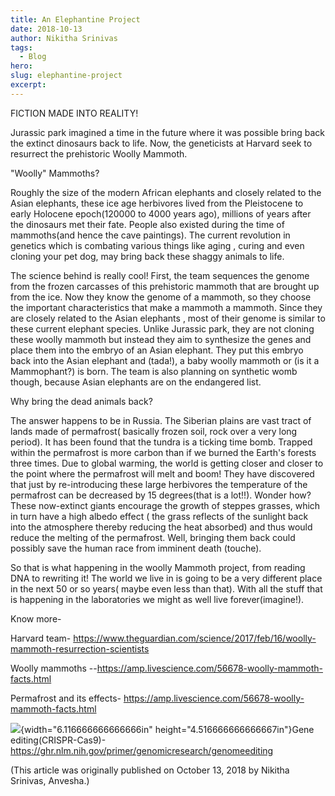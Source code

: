 ```yaml
---
title: An Elephantine Project
date: 2018-10-13
author: Nikitha Srinivas
tags:
  - Blog
hero:
slug: elephantine-project
excerpt:
---
```


FICTION MADE INTO REALITY!

Jurassic park imagined a time in the future where it was possible bring
back the extinct dinosaurs back to life. Now, the geneticists at Harvard
seek to resurrect the prehistoric Woolly Mammoth.

"Woolly" Mammoths?

Roughly the size of the modern African elephants and closely related to
the Asian elephants, these ice age herbivores lived from the Pleistocene
to early Holocene epoch(120000 to 4000 years ago), millions of years
after the dinosaurs met their fate. People also existed during the time
of mammoths(and hence the cave paintings). The current revolution in
genetics which is combating various things like aging , curing and even
cloning your pet dog, may bring back these shaggy animals to life.

The science behind is really cool! First, the team sequences the genome
from the frozen carcasses of this prehistoric mammoth that are brought
up from the ice. Now they know the genome of a mammoth, so they choose
the important characteristics that make a mammoth a mammoth. Since they
are closely related to the Asian elephants , most of their genome is
similar to these current elephant species. Unlike Jurassic park, they
are not cloning these woolly mammoth but instead they aim to synthesize
the genes and place them into the embryo of an Asian elephant. They put
this embryo back into the Asian elephant and (tada!), a baby woolly
mammoth or (is it a Mammophant?) is born. The team is also planning on
synthetic womb though, because Asian elephants are on the endangered
list.

Why bring the dead animals back?

The answer happens to be in Russia. The Siberian plains are vast tract
of lands made of permafrost( basically frozen soil, rock over a very
long period). It has been found that the tundra is a ticking time bomb.
Trapped within the permafrost is more carbon than if we burned the
Earth's forests three times. Due to global warming, the world is getting
closer and closer to the point where the permafrost will melt and boom!
They have discovered that just by re-introducing these large herbivores
the temperature of the permafrost can be decreased by 15 degrees(that is
a lot!!). Wonder how? These now-extinct giants encourage the growth of
steppes grasses, which in turn have a high albedo effect ( the grass
reflects of the sunlight back into the atmosphere thereby reducing the
heat absorbed) and thus would reduce the melting of the permafrost.
Well, bringing them back could possibly save the human race from
imminent death (touche).

So that is what happening in the woolly Mammoth project, from reading
DNA to rewriting it! The world we live in is going to be a very
different place in the next 50 or so years( maybe even less than that).
With all the stuff that is happening in the laboratories we might as
well live forever(imagine!).

Know more-

Harvard team-
https://www.theguardian.com/science/2017/feb/16/woolly-mammoth-resurrection-scientists

Woolly mammoths
--https://amp.livescience.com/56678-woolly-mammoth-facts.html

Permafrost and its effects-
https://amp.livescience.com/56678-woolly-mammoth-facts.html

![](media/image1.JPG){width="6.116666666666666in"
height="4.516666666666667in"}Gene editing(CRISPR-Cas9)-
https://ghr.nlm.nih.gov/primer/genomicresearch/genomeediting

(This article was originally published on October 13, 2018 by Nikitha
Srinivas, Anvesha.)

